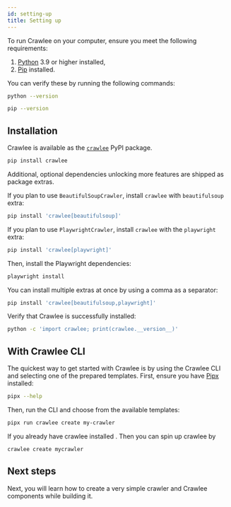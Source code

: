 ```yaml
---
id: setting-up
title: Setting up
---
```


To run Crawlee on your computer, ensure you meet the following requirements:

1. [Python](https://www.python.org/) 3.9 or higher installed,
2. [Pip](https://pip.pypa.io/en/stable/) installed.

You can verify these by running the following commands:

```sh
python --version
```

```sh
pip --version
```

## Installation

Crawlee is available as the [`crawlee`](https://pypi.org/project/crawlee/) PyPI package.

```sh
pip install crawlee
```

Additional, optional dependencies unlocking more features are shipped as package extras.

If you plan to use `BeautifulSoupCrawler`, install `crawlee` with `beautifulsoup` extra:

```sh
pip install 'crawlee[beautifulsoup]'
```

If you plan to use `PlaywrightCrawler`, install `crawlee` with the `playwright` extra:

```sh
pip install 'crawlee[playwright]'
```

Then, install the Playwright dependencies:

```sh
playwright install
```

You can install multiple extras at once by using a comma as a separator:

```sh
pip install 'crawlee[beautifulsoup,playwright]'
```

Verify that Crawlee is successfully installed:

```sh
python -c 'import crawlee; print(crawlee.__version__)'
```

## With Crawlee CLI

The quickest way to get started with Crawlee is by using the Crawlee CLI and selecting one of the prepared templates. First, ensure you have [Pipx](https://pipx.pypa.io/) installed:

```sh
pipx --help
```

Then, run the CLI and choose from the available templates:

```sh
pipx run crawlee create my-crawler
```

If you already have crawlee installed . Then you can spin up crawlee by 
```sh
crawlee create mycrawler
```

## Next steps

Next, you will learn how to create a very simple crawler and Crawlee components while building it.
